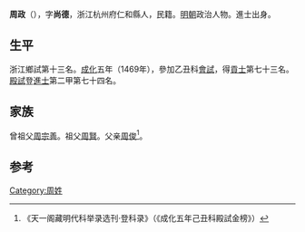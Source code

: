 {{Otheruses|other=名为周政的其他人物|周政}}
{{Otheruses|other=名为周尚德的其他人物|周尚德}}

'''周政'''（{{bd|1441年||？}}），字'''尚德'''，浙江杭州府仁和縣人，民籍。[[明朝|明朝]]政治人物。進士出身。

== 生平 ==
浙江鄉試第十三名。[[成化|成化]]五年（1469年），參加乙丑科[[會試|會試]]，得[[貢士|貢士]]第七十三名。[[殿試|殿試]]登[[進士|進士]]第二甲第七十四名。

== 家族 ==
曾祖父[[周宗善|周宗善]]。祖父[[周賢|周賢]]。父亲[[周俊|周俊]]<ref>《天一阁藏明代科举录选刊·登科录》（《成化五年己丑科殿試金榜》）</ref>。

==参考==
{{reflist}}

{{成化五年己丑科殿試金榜}}

{{Authority control}}

{{DEFAULTSORT:}}
[[Category:周姓|Category:周姓]]


{{明朝人物小作品}}